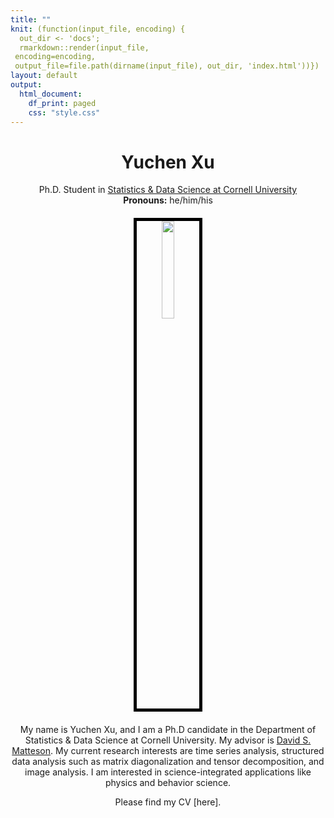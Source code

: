 ```yaml
---
title: ""
knit: (function(input_file, encoding) {
  out_dir <- 'docs';
  rmarkdown::render(input_file,
 encoding=encoding,
 output_file=file.path(dirname(input_file), out_dir, 'index.html'))})
layout: default
output:
  html_document:
    df_print: paged
    css: "style.css"
---
```


<center> <h1>Yuchen Xu</h1> </center>

<center>
Ph.D. Student in [Statistics & Data Science at Cornell University](https://stat.cornell.edu/)  
**Pronouns:** he/him/his
</center>

</div>
<div style="margin-bottom:20px;">
</div>

<center>
<img src="Xu_Yuchen.jpg" style="width:20%;
border:5px solid; border-color:black">
</center>

</div>
<div style="margin-bottom:20px;">
</div>

<center>
My name is Yuchen Xu, and I am a Ph.D candidate in the Department of Statistics & Data Science at Cornell University. My advisor is [David S. Matteson](https://davidsmatteson.com/). My current research interests are time series analysis, structured data analysis such as matrix diagonalization and tensor decomposition, and image analysis. I am interested in science-integrated applications like physics and behavior science.
   
Please find my CV [here].
</center>

</div>
<div style="margin-bottom:20px;">
</div>
